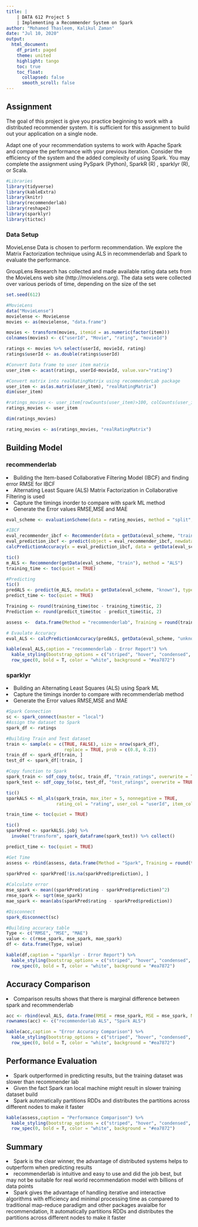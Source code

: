 ```yaml
---
title: |
    | DATA 612 Project 5
    | Implementing a Recommender System on Spark
author: "Mohamed Thasleem, Kalikul Zaman"
date: "Jul 10, 2020"
output: 
  html_document:
    df_print: paged
    theme: united
    highlight: tango
    toc: true
    toc_float:
      collapsed: false
      smooth_scroll: false
---
```


## Assignment

The goal of this project is give you practice beginning to work with a distributed recommender system. It is sufficient for this assignment to build out your application on a single node.

Adapt one of your recommendation systems to work with Apache Spark and compare the performance with your previous iteration. Consider the efficiency of the system and the added complexity of using Spark. You may complete the assignment using PySpark (Python), SparkR (R) , sparklyr (R), or Scala.

```r
#Libraries
library(tidyverse)
library(kableExtra)
library(knitr)
library(recommenderlab)
library(reshape2)
library(sparklyr)
library(tictoc)
```

### Data Setup

MovieLense Data is chosen to perform recommendation. We explore the Matrix Factorization technique using ALS in recommenderlab and Spark to evaluate the performance.

GroupLens Research has collected and made available rating data sets from the MovieLens web site (http://movielens.org). The data sets were collected over various periods of time, depending on the size of the set

```r
set.seed(612)

#MovieLens
data("MovieLense")
movielense <- MovieLense
movies <- as(movielense, "data.frame")

movies <- transform(movies, itemid = as.numeric(factor(item)))
colnames(movies) <- c("userId", "Movie", "rating", "movieId")

ratings <- movies %>% select(userId, movieId, rating) 
ratings$userId <- as.double(ratings$userId)

#Convert Data frame to user item matrix
user_item <- acast(ratings, userId~movieId, value.var="rating")

#Convert matrix into realRatingMatrix using recommenderLab package
user_item <- as(as.matrix(user_item), "realRatingMatrix")
dim(user_item)

#ratings_movies <- user_item[rowCounts(user_item)>100, colCounts(user_item)>100]
ratings_movies <- user_item

dim(ratings_movies)

rating_movies <- as(ratings_movies, "realRatingMatrix")
```

## Building Model

### recommenderlab

<li>Building the Item-based Collaborative Filtering Model (IBCF) and finding error RMSE for IBCF</li>
<li>Alternating Least Square (ALS) Matrix Factorization in Collaborative Filtering is used</li>
<li>Capture the timings inorder to compare with spark ML method</li>
<li>Generate the Error values RMSE,MSE and MAE</li>


```r

eval_scheme <- evaluationScheme(data = rating_movies, method = "split", train = 0.8, given = -1, goodRating = 3,k=1)

#IBCF
eval_recommender_ibcf <- Recommender(data = getData(eval_scheme, "train"), method = "IBCF", parameter = NULL)
eval_prediction_ibcf <- predict(object = eval_recommender_ibcf, newdata = getData(eval_scheme, "known"), n = 10, type = "ratings")
calcPredictionAccuracy(x = eval_prediction_ibcf, data = getData(eval_scheme, "unknown"), byUser = FALSE)

tic()
m_ALS <- Recommender(getData(eval_scheme, "train"), method = "ALS")
training_time <- toc(quiet = TRUE)

#Predicting
tic()
predALS <- predict(m_ALS, newdata = getData(eval_scheme, "known"), type = "ratings")
predict_time <- toc(quiet = TRUE)

Training <- round(training_time$toc - training_time$tic, 2)
Prediction <- round(predict_time$toc - predict_time$tic, 2)

assess <-  data.frame(Method = "recommenderlab", Training = round(training_time$toc - training_time$tic, 5), Prediction = round(predict_time$toc - predict_time$tic, 2))

# Evaulate Accuracy
eval_ALS <- calcPredictionAccuracy(predALS, getData(eval_scheme, "unknown"))

kable(eval_ALS,caption = "recommenderlab - Error Report") %>%
  kable_styling(bootstrap_options = c("striped", "hover", "condensed", "responsive")) %>%
  row_spec(0, bold = T, color = "white", background = "#ea7872") 
```


### sparklyr

<li>Building an Alternating Least Squares (ALS) using Spark ML</li>
<li>Capture the timings inorder to compare with recommenderlab method</li>
<li>Generate the Error values RMSE,MSE and MAE</li>

```r
#Spark Connection
sc <- spark_connect(master = "local")
#Assign the dataset to Spark
spark_df <- ratings

#Building Train and Test dataset
train <- sample(x = c(TRUE, FALSE), size = nrow(spark_df),
                      replace = TRUE, prob = c(0.8, 0.2))
train_df <- spark_df[train, ]
test_df <- spark_df[!train, ]

#Copy function to Spark
spark_train <- sdf_copy_to(sc, train_df, "train_ratings", overwrite = TRUE)
spark_test <- sdf_copy_to(sc, test_df, "test_ratings", overwrite = TRUE)

tic()
sparkALS <- ml_als(spark_train, max_iter = 5, nonnegative = TRUE, 
                   rating_col = "rating", user_col = "userId", item_col = "movieId")

train_time <- toc(quiet = TRUE)

tic()
sparkPred <- sparkALS$.jobj %>%
  invoke("transform", spark_dataframe(spark_test)) %>% collect()

predict_time <- toc(quiet = TRUE)

#Get Time
assess <- rbind(assess, data.frame(Method = "Spark", Training = round(train_time$toc - 
                                                                        train_time$tic, 5), Prediction = round(predict_time$toc - predict_time$tic, 2)))
sparkPred <- sparkPred[!is.na(sparkPred$prediction), ] 

#Calculate error
mse_spark <- mean((sparkPred$rating - sparkPred$prediction)^2)
rmse_spark <- sqrt(mse_spark)
mae_spark <- mean(abs(sparkPred$rating - sparkPred$prediction))

#Disconnect
spark_disconnect(sc)
```

```r
#Building accuracy table
Type <- c("RMSE", "MSE", "MAE")
value <- c(rmse_spark, mse_spark, mae_spark)
df <- data.frame(Type, value)

kable(df,caption = "sparklyr - Error Report") %>%
  kable_styling(bootstrap_options = c("striped", "hover", "condensed", "responsive")) %>%
  row_spec(0, bold = T, color = "white", background = "#ea7872") 
```

## Accuracy Comparison

<li>Comparison results shows that there is marginal difference between spark and recommenderlab</li>

```r
acc <- rbind(eval_ALS, data.frame(RMSE = rmse_spark, MSE = mse_spark, MAE = mae_spark))
rownames(acc) <- c("recommenderlab ALS", "Spark ALS")

kable(acc,caption = "Error Accuracy Comparison") %>%
  kable_styling(bootstrap_options = c("striped", "hover", "condensed", "responsive")) %>%
  row_spec(0, bold = T, color = "white", background = "#ea7872") 
```

## Performance Evaluation

<li>Spark outperformed in predicting results, but the training dataset was slower than recommender lab</li>
<li>Given the fact Spark ran local machine might result in slower training dataset build</li>
<li>Spark automatically partitions RDDs and distributes the partitions across different nodes to make it faster</li>

```r
kable(assess,caption = "Performance Comparison") %>%
  kable_styling(bootstrap_options = c("striped", "hover", "condensed", "responsive")) %>%
  row_spec(0, bold = T, color = "white", background = "#ea7872") 
```

## Summary

<li>Spark is the clear winner, the advantage of distributed systems helps to outperform when predicting results</li>
<li>recommenderlab is intuitive and easy to use and did the job best, but may not be suitable for real world recommendation model with billions of data points</li>
<li>Spark gives the advantage of handling iterative and interactive algorithms with efficiency and minimal processing time as compared to traditional map-reduce paradigm and other packages avaialbe for recommendation, It automatically partitions RDDs and distributes the partitions across different nodes to make it faster</li>
